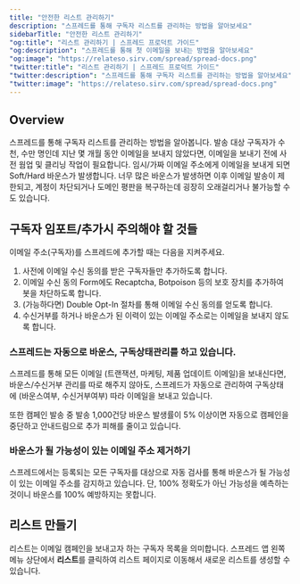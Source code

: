 ```yaml
---
title: "안전한 리스트 관리하기"
description: "스프레드를 통해 구독자 리스트를 관리하는 방법을 알아보세요"
sidebarTitle: "안전한 리스트 관리하기"
"og:title": "리스트 관리하기 | 스프레드 프로덕트 가이드"
"og:description": "스프레드를 통해 첫 이메일을 보내는 방법을 알아보세요"
"og:image": "https://relateso.sirv.com/spread/spread-docs.png"
"twitter:title": "리스트 관리하기 | 스프레드 프로덕트 가이드"
"twitter:description": "스프레드를 통해 구독자 리스트를 관리하는 방법을 알아보세요"
"twitter:image": "https://relateso.sirv.com/spread/spread-docs.png"
---
```


## Overview

스프레드를 통해 구독자 리스트를 관리하는 방법을 알아봅니다. 발송 대상 구독자가 수천, 수만 명인데 지난 몇 개월 동안 이메일을 보내지 않았다면, 이메일을 보내기 전에 사전 웜업 및 클리닝 작업이 필요합니다. 임시/가짜 이메일 주소에게 이메일을 보내게 되면 Soft/Hard 바운스가 발생합니다. 너무 많은 바운스가 발생하면 이후 이메일 발송이 제한되고, 계정이 차단되거나 도메인 평판을 복구하는데 굉장히 오래걸리거나 불가능할 수도 있습니다.

## 구독자 임포트/추가시 주의해야 할 것들

이메일 주소(구독자)를 스프레드에 추가할 때는 다음을 지켜주세요.

1. 사전에 이메일 수신 동의를 받은 구독자들만 추가하도록 합니다.
2. 이메일 수신 동의 Form에도 Recaptcha, Botpoison 등의 보호 장치를 추가하여 봇을 차단하도록 합니다.
3. (가능하다면) Double Opt-In 절차를 통해 이메일 수신 동의를 얻도록 합니다.
4. 수신거부를 하거나 바운스가 된 이력이 있는 이메일 주소로는 이메일을 보내지 않도록 합니다.

### 스프레드는 자동으로 바운스, 구독상태관리를 하고 있습니다.

스프레드를 통해 모든 이메일 (트랜잭션, 마케팅, 제품 업데이트 이메일)을 보내신다면, 바운스/수신거부 관리를 따로 해주지 않아도, 스프레드가 자동으로 관리하여 구독상태에 (바운스여부, 수신거부여부) 따라 이메일을 보내고 있습니다.

또한 캠페인 발송 중 발송 1,000건당 바운스 발생률이 5% 이상이면 자동으로 캠페인을 중단하고 안내드림으로 추가 피해를 줄이고 있습니다.

### 바운스가 될 가능성이 있는 이메일 주소 제거하기

스프레드에서는 등록되는 모든 구독자를 대상으로 자동 검사를 통해 바운스가 될 가능성이 있는 이메일 주소를 감지하고 있습니다. 단, 100% 정확도가 아닌 가능성을 예측하는 것이니 바운스를 100% 예방하지는 못합니다.

## 리스트 만들기

리스트는 이메일 캠페인을 보내고자 하는 구독자 목록을 의미합니다. 스프레드 앱 왼쪽 메뉴 상단에서 **리스트**를 클릭하여 리스트 페이지로 이동해서 새로운 리스트를 생성할 수 있습니다.